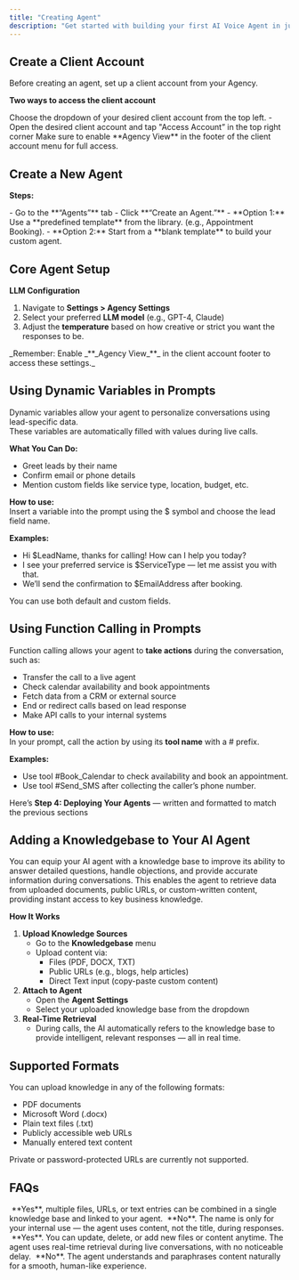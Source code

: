 ```yaml
---
title: "Creating Agent"
description: "Get started with building your first AI Voice Agent in just a few steps. This guide walks you through creating a client account, setting up your agent, and configuring advanced features like dynamic variables and function calling."
---
```


## **Create a Client Account**

<Warning>
  Before creating an agent, set up a client account from your Agency.
</Warning>

**Two ways to access the client account**

<CardGroup cols={2}>
  <Card title="Switch to Client Account" icon="light-switch" color="#034737">
    Choose the dropdown of your desired client account from the top left.
  </Card>
  <Card title="Access Account" icon="arrow-right-to-city" color="#034737">
    - Open the desired client account and tap "Access Account” in the top right corner
  </Card>
</CardGroup>

<Tip>
  Make sure to enable **Agency View** in the footer of the client account menu for full access.
</Tip>

## **Create a New Agent**

**Steps:**

<Steps>
  <Step title="Inside the Client Account" stepNumber={1} titleSize="p">
    - Go to the **“Agents”** tab
    - Click **“Create an Agent.”**
  </Step>
  <Step title="Choose from Agent Library" stepNumber={2} titleSize="p">
    - **Option 1:** Use a **predefined template** from the library. (e.g., Appointment Booking).
    - **Option 2:** Start from a **blank template** to build your custom agent.
  </Step>
</Steps>

## **Core Agent Setup**

**LLM Configuration**

1. Navigate to **Settings \> Agency Settings**
2. Select your preferred **LLM model** (e.g., GPT-4, Claude)
3. Adjust the **temperature** based on how creative or strict you want the responses to be.

<Tip>
  _Remember: Enable _**_Agency View_**_ in the client account footer to access these settings._ 
</Tip>

## **Using Dynamic Variables in Prompts**

Dynamic variables allow your agent to personalize conversations using lead-specific data.\
These variables are automatically filled with values during live calls.

**What You Can Do:**

- Greet leads by their name
- Confirm email or phone details
- Mention custom fields like service type, location, budget, etc.

**How to use:**\
 Insert a variable into the prompt using the \$ symbol and choose the lead field name.

**Examples:**

- Hi \$LeadName, thanks for calling\! How can I help you today?
- I see your preferred service is \$ServiceType — let me assist you with that.
- We’ll send the confirmation to \$EmailAddress after booking.

You can use both default and custom fields.

## **Using Function Calling in Prompts**

Function calling allows your agent to **take actions** during the conversation, such as:

- Transfer the call to a live agent
- Check calendar availability and book appointments
- Fetch data from a CRM or external source
- End or redirect calls based on lead response
- Make API calls to your internal systems

**How to use:**\
 In your prompt, call the action by using its **tool name** with a # prefix.

**Examples:**

- Use tool #Book_Calendar to check availability and book an appointment.
- Use tool #Send_SMS after collecting the caller’s phone number.

Here’s **Step 4: Deploying Your Agents** — written and formatted to match the previous sections

## **Adding a Knowledgebase to Your AI Agent**

You can equip your AI agent with a knowledge base to improve its ability to answer detailed questions, handle objections, and provide accurate information during conversations. This enables the agent to retrieve data from uploaded documents, public URLs, or custom-written content, providing instant access to key business knowledge.

**How It Works**

1. **Upload Knowledge Sources**
   - Go to the **Knowledgebase** menu
   - Upload content via:
     - Files (PDF, DOCX, TXT)
     - Public URLs (e.g., blogs, help articles)
     - Direct Text input (copy-paste custom content)
2. **Attach to Agent**
   - Open the **Agent Settings**
   - Select your uploaded knowledge base from the dropdown
3. **Real-Time Retrieval**
   - During calls, the AI automatically refers to the knowledge base to provide intelligent, relevant responses — all in real time.

## **Supported Formats**

You can upload knowledge in any of the following formats:

- PDF documents
- Microsoft Word (.docx)
- Plain text files (.txt)
- Publicly accessible web URLs
- Manually entered text content

<Warning>
  Private or password-protected URLs are currently not supported.
</Warning>

## **FAQs**

<AccordionGroup>
  <Accordion title="Q1. Can I link more than one document to an agent?">
     **Yes**, multiple files, URLs, or text entries can be combined in a single knowledge base and linked to your agent.
  </Accordion>
  <Accordion title="Q2. Does the knowledgebase name affect AI performance?">
     **No**. The name is only for your internal use — the agent uses content, not the title, during responses.
  </Accordion>
  <Accordion title="Q3. Can I edit the knowledgebase later?">
     **Yes**. You can update, delete, or add new files or content anytime.
  </Accordion>
  <Accordion title="Q4. How fast is the agent at using the knowledgebase?">
    The agent uses real-time retrieval during live conversations, with no noticeable delay.
  </Accordion>
  <Accordion title="Q5. Will the AI repeat text from documents word-for-word?">
     **No**. The agent understands and paraphrases content naturally for a smooth, human-like experience.
  </Accordion>
</AccordionGroup>